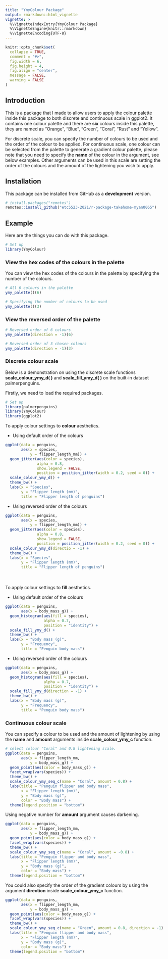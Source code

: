 ```yaml
---
title: "YmyColour Package"
output: rmarkdown::html_vignette
vignette: >
  %\VignetteIndexEntry{YmyColour Package}
  %\VignetteEngine{knitr::rmarkdown}
  %\VignetteEncoding{UTF-8}
---
```


```r
knitr::opts_chunk$set(
  collapse = TRUE,
  comment = "#>",
  fig.width = 6,
  fig.height = 4,
  fig.align = "center",
  message = FALSE,
  warning = FALSE
)
```

## Introduction

This is a package that I made to allow users to apply the colour palette inside this package to both discrete and continuous scale in ggplot2. It contains one colour palette and there are **six** colours inside this palette, they are named as "Orange", "Blue", "Green", "Coral", "Rust" and "Yellow".

For discrete scale, you can specify the number of colours to be used and the order of the colour to be applied. For continuous scale, one colour can be selected from the palette to generate a gradient colour palette, please note that you need to specify the **name** of the colour in the argument, see below examples. Other arguments can be used in this scale are setting the order of the colours and the amount of the lightening you wish to apply.

## Installation

This package can be installed from GitHub as a **development** version.

```r
# install.packages("remotes")
remotes::install_github("etc5523-2021/r-package-takehome-myan0065")
```


## Example

Here are the things you can do with this package.

```r
# Set up
library(YmyColour)
```

### View the hex codes of the colours in the palette

You can view the hex codes of the colours in the palette by specifying the number of the colours.

```r
# All 6 colours in the palette
ymy_palette()(6)

# Specifying the number of colours to be used
ymy_palette()(3)

```

### View the reversed order of the palette

```r
# Reversed order of 6 colours
ymy_palette(direction = -1)(6)

# Reversed order of 3 chosen colours
ymy_palette(direction = -1)(3)
```

### Discrete colour scale 

Below is a demonstration on using the discrete scale functions **scale_colour_ymy_d( )** and **scale_fill_ymy_d( )** on the built-in dataset palmerpenguins.

Firstly, we need to load the required packages.

```r
# Set up 
library(palmerpenguins)
library(YmyColour)
library(ggplot2)
```

To apply colour settings to **colour** aesthetics.

* Using default order of the colours

```r
ggplot(data = penguins, 
       aes(x = species, 
           y = flipper_length_mm)) +
  geom_jitter(aes(color = species), 
              alpha = 0.8, 
              show.legend = FALSE, 
              position = position_jitter(width = 0.2, seed = 0)) +
  scale_colour_ymy_d() +
  theme_bw() +
  labs(x = "Species",
       y = "Flipper length (mm)",
       title = "Flipper length of penguins")

```

* Using reversed order of the colours

```r
ggplot(data = penguins, 
       aes(x = species, 
           y = flipper_length_mm)) +
  geom_jitter(aes(color = species), 
              alpha = 0.8, 
              show.legend = FALSE, 
              position = position_jitter(width = 0.2, seed = 0)) +
  scale_colour_ymy_d(directio = -1) +
  theme_bw() +
  labs(x = "Species",
       y = "Flipper length (mm)",
       title = "Flipper length of penguins")

```
<br><br>
To apply colour settings to **fill** aesthetics.

* Using default order of the colours

```r
ggplot(data = penguins, 
       aes(x = body_mass_g)) +
  geom_histogram(aes(fill = species),
                 alpha = 0.7,
                 position = "identity") +
  scale_fill_ymy_d() +
  theme_bw() +
  labs(x = "Body mass (g)",
       y = "Frequency",
       title = "Penguin body mass")
```

* Using reversed order of the colours
```r
ggplot(data = penguins, 
       aes(x = body_mass_g)) +
  geom_histogram(aes(fill = species),
                 alpha = 0.7,
                 position = "identity") +
  scale_fill_ymy_d(direction = -1) +
  theme_bw() +
  labs(x = "Body mass (g)",
       y = "Frequency",
       title = "Penguin body mass")
```


### Continuous colour scale 

You can specify a colour to be used and the amount of lightening by using the **name** and **amount** arguments inside **scale_colour_ymy_c** function.

```r
# select colour "Coral" and 0.8 lightening scale.
ggplot(data = penguins, 
       aes(x = flipper_length_mm,
           y = body_mass_g)) +
  geom_point(aes(color = body_mass_g)) +
  facet_wrap(vars(species)) +
  theme_bw() +
  scale_colour_ymy_seq_c(name = "Coral", amount = 0.8) +
  labs(title = "Penguin flipper and body mass",
       x = "Flipper length (mm)",
       y = "Body mass (g)",
       color = "Body mass") +
  theme(legend.position = "bottom") 

```

Using negative number for **amount** argument causes darkening.

```r
ggplot(data = penguins, 
       aes(x = flipper_length_mm,
           y = body_mass_g)) +
  geom_point(aes(color = body_mass_g)) +
  facet_wrap(vars(species)) +
  theme_bw() +
  scale_colour_ymy_seq_c(name = "Coral", amount = -0.8) +
  labs(title = "Penguin flipper and body mass",
       x = "Flipper length (mm)",
       y = "Body mass (g)",
       color = "Body mass") +
  theme(legend.position = "bottom") 
```

You could also specify the order of the gradient colours by using the argument **direction** inside **scale_colour_ymy_c** function.

```r
ggplot(data = penguins, 
       aes(x = flipper_length_mm,
           y = body_mass_g)) +
  geom_point(aes(color = body_mass_g)) +
  facet_wrap(vars(species)) +
  theme_bw() +
  scale_colour_ymy_seq_c(name = "Green", amount = 0.8, direction = -1) +
  labs(title = "Penguin flipper and body mass",
       x = "Flipper length (mm)",
       y = "Body mass (g)",
       color = "Body mass") +
  theme(legend.position = "bottom") 
```

